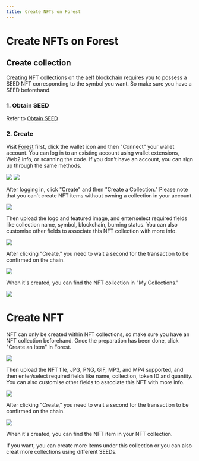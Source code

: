 ```yaml
---
title: Create NFTs on Forest
---
```


# Create NFTs on Forest

## Create collection

Creating NFT collections on the aelf blockchain requires you to possess a SEED NFT corresponding to the symbol you want. So make sure you have a SEED beforehand.

### 1. Obtain SEED

Refer to [Obtain SEED](docs/QuickStartGuides/LaunchTokenAndNFTCollection/ObtainSEED.mdx)

### 2. Create

Visit [Forest](https://test.eforest.finance/) first, click the wallet icon and then "Connect" your wallet account. You can log in to an existing account using wallet extensions, Web2 info, or scanning the code. If you don't have an account, you can sign up through the same methods.

<div style={{display: 'flex', justifyContent: 'space-around', alignItems: 'start', width: '100%'}}>
  <img src='/img/quick-start/forest-hero.png' width={'72%'} style={{border: '1px solid #dee2e8'}} />
  <img src='/img/quick-start/forest-login.png' width={'27%'} style={{border: '1px solid #dee2e8'}} />
</div>

After logging in, click "Create" and then "Create a Collection." Please note that you can't create NFT items without owning a collection in your account.

<div style={{display: 'flex', justifyContent: 'center', width: '100%'}}>
  <img src='/img/quick-start/forest-create.png' width={500} style={{border: '1px solid #dee2e8'}} />
</div>

Then upload the logo and featured image, and enter/select required fields like collection name, symbol, blockchain, burning status. You can also customise other fields to associate this NFT collection with more info.

<div style={{display: 'flex', justifyContent: 'center', width: '100%'}}>
  <img src='/img/quick-start/forest-create-collection-form.png' width={500} style={{border: '1px solid #dee2e8'}} />
</div>

After clicking "Create," you need to wait a second for the transaction to be confirmed on the chain.

<div style={{display: 'flex', justifyContent: 'center', width: '100%'}}>
  <img src='/img/quick-start/forest-create-collection-process.png' width={500} style={{border: '1px solid #dee2e8'}} />
</div>

When it's created, you can find the NFT collection in "My Collections."

<div style={{display: 'flex', justifyContent: 'center', width: '100%'}}>
  <img src='/img/quick-start/forest-my-collection.png' width={500} style={{border: '1px solid #dee2e8'}} />
</div>

# Create NFT

NFT can only be created within NFT collections, so make sure you have an NFT collection beforehand. Once the preparation has been done, click "Create an Item" in Forest.

<div style={{display: 'flex', justifyContent: 'center', width: '100%'}}>
  <img src='/img/quick-start/forest-create-item.png' width={500} style={{border: '1px solid #dee2e8'}} />
</div>

Then upload the NFT file, JPG, PNG, GIF, MP3, and MP4 supported, and then enter/select required fields like name, collection, token ID and quantity. You can also customise other fields to associate this NFT with more info.

<div style={{display: 'flex', justifyContent: 'center', width: '100%'}}>
  <img src='/img/quick-start/forest-create-item-step.png' width={500} style={{border: '1px solid #dee2e8'}} />
</div>

After clicking "Create," you need to wait a second for the transaction to be confirmed on the chain.

<div style={{display: 'flex', justifyContent: 'center', width: '100%'}}>
  <img src='/img/quick-start/forest-create-item-process.png' width={500} style={{border: '1px solid #dee2e8'}} />
</div>

When it's created, you can find the NFT item in your NFT collection.

If you want, you can create more items under this collection or you can also creat more collections using different SEEDs.
